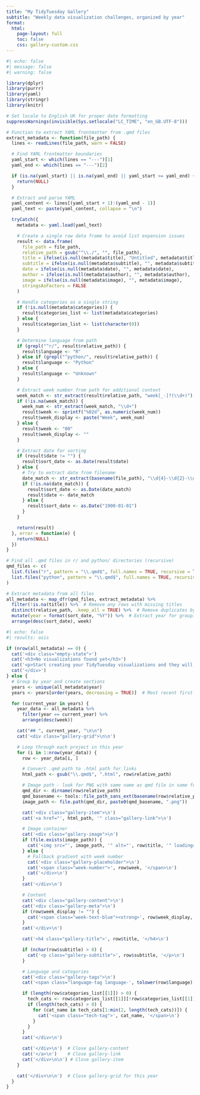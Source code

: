 ```yaml
---
title: "My TidyTuesday Gallery"
subtitle: "Weekly data visualization challenges, organized by year"
format:
  html:
    page-layout: full
    toc: false
    css: gallery-custom.css
---
```


```r
#| echo: false
#| message: false
#| warning: false

library(dplyr)
library(purrr)
library(yaml)
library(stringr)
library(knitr)

# Set locale to English UK for proper date formatting
suppressWarnings(invisible(Sys.setlocale("LC_TIME", "en_GB.UTF-8")))

# Function to extract YAML frontmatter from .qmd files
extract_metadata <- function(file_path) {
  lines <- readLines(file_path, warn = FALSE)

  # Find YAML frontmatter boundaries
  yaml_start <- which(lines == "---")[1]
  yaml_end <- which(lines == "---")[2]

  if (is.na(yaml_start) || is.na(yaml_end) || yaml_start >= yaml_end) {
    return(NULL)
  }

  # Extract and parse YAML
  yaml_content <- lines[(yaml_start + 1):(yaml_end - 1)]
  yaml_text <- paste(yaml_content, collapse = "\n")

  tryCatch({
    metadata <- yaml.load(yaml_text)

    # Create a single row data frame to avoid list expansion issues
    result <- data.frame(
      file_path = file_path,
      relative_path = gsub("^\\./", "", file_path),
      title = ifelse(is.null(metadata$title), "Untitled", metadata$title),
      subtitle = ifelse(is.null(metadata$subtitle), "", metadata$subtitle),
      date = ifelse(is.null(metadata$date), "", metadata$date),
      author = ifelse(is.null(metadata$author), "", metadata$author),
      image = ifelse(is.null(metadata$image), "", metadata$image),
      stringsAsFactors = FALSE
    )

    # Handle categories as a single string
    if (!is.null(metadata$categories)) {
      result$categories_list <- list(metadata$categories)
    } else {
      result$categories_list <- list(character(0))
    }

    # Determine language from path
    if (grepl("^r/", result$relative_path)) {
      result$language <- "R"
    } else if (grepl("^python/", result$relative_path)) {
      result$language <- "Python"
    } else {
      result$language <- "Unknown"
    }

    # Extract week number from path for additional context
    week_match <- str_extract(result$relative_path, "week[_-]?(\\d+)")
    if (!is.na(week_match)) {
      week_num <- str_extract(week_match, "\\d+")
      result$week <- sprintf("%02d", as.numeric(week_num))
      result$week_display <- paste("Week", week_num)
    } else {
      result$week <- "00"
      result$week_display <- ""
    }

    # Extract date for sorting
    if (result$date != "") {
      result$sort_date <- as.Date(result$date)
    } else {
      # Try to extract date from filename
      date_match <- str_extract(basename(file_path), "\\d{4}-\\d{2}-\\d{2}")
      if (!is.na(date_match)) {
        result$sort_date <- as.Date(date_match)
        result$date <- date_match
      } else {
        result$sort_date <- as.Date("1900-01-01")
      }
    }

    return(result)
  }, error = function(e) {
    return(NULL)
  })
}

# Find all .qmd files in r/ and python/ directories (recursive)
qmd_files <- c(
  list.files("r", pattern = "\\.qmd$", full.names = TRUE, recursive = TRUE),
  list.files("python", pattern = "\\.qmd$", full.names = TRUE, recursive = TRUE)
)

# Extract metadata from all files
all_metadata <- map_dfr(qmd_files, extract_metadata) %>%
  filter(!is.na(title)) %>%  # Remove any rows with missing titles
  distinct(relative_path, .keep_all = TRUE) %>%  # Remove duplicates by file path
  mutate(year = format(sort_date, "%Y")) %>%  # Extract year for grouping
  arrange(desc(sort_date), week)
```

```r
#| echo: false
#| results: asis

if (nrow(all_metadata) == 0) {
  cat('<div class="empty-state">')
  cat('<h3>No visualizations found yet</h3>')
  cat('<p>Start creating your TidyTuesday visualizations and they will appear here!</p>')
  cat('</div>')
} else {
  # Group by year and create sections
  years <- unique(all_metadata$year)
  years <- years[order(years, decreasing = TRUE)]  # Most recent first

  for (current_year in years) {
    year_data <- all_metadata %>%
      filter(year == current_year) %>%
      arrange(desc(week))

    cat("## ", current_year, "\n\n")
    cat('<div class="gallery-grid">\n\n')

    # Loop through each project in this year
    for (i in 1:nrow(year_data)) {
      row <- year_data[i, ]

      # Convert .qmd path to .html path for links
      html_path <- gsub("\\.qmd$", ".html", row$relative_path)

      # Image path - look for PNG with same name as qmd file in same folder
      qmd_dir <- dirname(row$relative_path)
      qmd_basename <- tools::file_path_sans_ext(basename(row$relative_path))
      image_path <- file.path(qmd_dir, paste0(qmd_basename, ".png"))

      cat('<div class="gallery-item">\n')
      cat('<a href="', html_path, '" class="gallery-link">\n')

      # Image container
      cat('<div class="gallery-image">\n')
      if (file.exists(image_path)) {
        cat('<img src="', image_path, '" alt="', row$title, '" loading="lazy">\n')
      } else {
        # Fallback gradient with week number
        cat('<div class="gallery-placeholder">\n')
        cat('<span class="week-number">', row$week, '</span>\n')
        cat('</div>\n')
      }
      cat('</div>\n')

      # Content
      cat('<div class="gallery-content">\n')
      cat('<div class="gallery-meta">\n')
      if (row$week_display != "") {
        cat('<span class="week-text-blue"><strong>', row$week_display, '</strong></span>\n')
      }
      cat('</div>\n')

      cat('<h4 class="gallery-title">', row$title, '</h4>\n')

      if (nchar(row$subtitle) > 0) {
        cat('<p class="gallery-subtitle">', row$subtitle, '</p>\n')
      }

      # Language and categories
      cat('<div class="gallery-tags">\n')
      cat('<span class="language-tag language-', tolower(row$language), '">', row$language, '</span>\n')

      if (length(row$categories_list[[1]]) > 0) {
        tech_cats <- row$categories_list[[1]][!row$categories_list[[1]] %in% c("r", "python", "R", "Python")]
        if (length(tech_cats) > 0) {
          for (cat_name in tech_cats[1:min(2, length(tech_cats))]) {
            cat('<span class="tech-tag">', cat_name, '</span>\n')
          }
        }
      }
      cat('</div>\n')

      cat('</div>\n')  # Close gallery-content
      cat('</a>\n')    # Close gallery-link
      cat('</div>\n\n') # Close gallery-item
    }

    cat('</div>\n\n')  # Close gallery-grid for this year
  }
}
```
